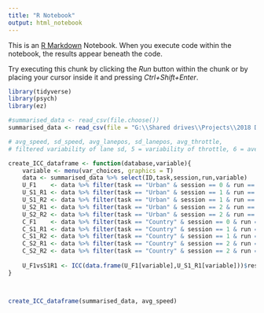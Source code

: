 ```yaml
---
title: "R Notebook"
output: html_notebook
---
```


This is an [R Markdown](http://rmarkdown.rstudio.com) Notebook. When you execute code within the notebook, the results appear beneath the code. 

Try executing this chunk by clicking the *Run* button within the chunk or by placing your cursor inside it and pressing *Ctrl+Shift+Enter*. 

```r
library(tidyverse)
library(psych)
library(ez)
```

```r
#summarised_data <- read_csv(file.choose())
summarised_data <- read_csv(file = "G:\\Shared drives\\Projects\\2018 Driving Sim Reproducibility\\summarised_DB.csv") %>% select(-1)
```

```r
# avg_speed, sd_speed, avg_lanepos, sd_lanepos, avg_throttle, 
# filtered variability of lane sd, 5 = variability of throttle, 6 = average throttle

create_ICC_dataframe <- function(database,variable){
    variable <- menu(var_choices, graphics = T)
    data <- summarised_data %>% select(ID,task,session,run,variable)
    U_F1    <- data %>% filter(task == "Urban" & session == 0 & run == 1)
    U_S1_R1 <- data %>% filter(task == "Urban" & session == 1 & run == 1)
    U_S1_R2 <- data %>% filter(task == "Urban" & session == 1 & run == 2)
    U_S2_R1 <- data %>% filter(task == "Urban" & session == 2 & run == 1)
    U_S2_R2 <- data %>% filter(task == "Urban" & session == 2 & run == 2)
    C_F1    <- data %>% filter(task == "Country" & session == 0 & run == 1)
    C_S1_R1 <- data %>% filter(task == "Country" & session == 1 & run == 1)
    C_S1_R2 <- data %>% filter(task == "Country" & session == 1 & run == 2)
    C_S2_R1 <- data %>% filter(task == "Country" & session == 2 & run == 1)
    C_S2_R2 <- data %>% filter(task == "Country" & session == 2 & run == 2)
    
    U_F1vsS1R1 <- ICC(data.frame(U_F1[variable],U_S1_R1[variable]))$results  
}



create_ICC_dataframe(summarised_data, avg_speed)
```

